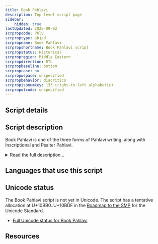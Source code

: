 ```yaml
---
title: Book Pahlavi
description: Top-level script page
sidebar:
    hidden: true
lastUpdated: 2025-09-02
scrpropcode: Phlv
scrproptype: abjad
scrpropname: Book Pahlavi
scrpropshortname: Book Pahlavi script
scrpropstatus: Historical
scrpropregion: Middle Eastern
scrpropdirection: RTL
scrpropbaseline: bottom
scrpropcase: no
scrpropwspace: unspecified
scrpropbehavior: diacritics
scrpropisonumkey: 133 (right-to-left alphabetic)
scrpropotcode: unspecified
---
```



## Script details

<ScriptDetails />

## Script description

Book Pahlavi is one of the three forms of Pahlavi writing, along with Inscriptional and Psalter Pahlavi.

<details>
<summary>Read the full description...</summary>Psalter Pahlavi is so far attested in only two sources, so the bulk of our Pahlavi knowledge is related to the other two forms. The names of these, Inscriptional and Book Pahlavi are somewhat misleading; the Inscriptional form was used on monuments, coins, seals and amulets, as would be expected, but the Book form was used in manuscript texts as well as on stone monuments. The distinction then refers to whether the letters were connected (Book Pahlavi) or unconnected (Inscriptional Pahlavi) rather than to distinct uses of either form.

Pahlavi writing was the principal means of writing the Middle Iranian languages. It was derived from the Imperial Aramaic script used in the Achaemenid (Persian) empire, and was written from right to left. Words were usually separated by a dot. The script has proved difficult for modern-day paleographers to decipher due to confusion between some similar-looking signs, for example _w_, _n_, and _r_, and due to some signs representing multiple sounds. Pahlavi also employed a number of logograms - a single sign which represented a whole word or meaningful segment of a word. Most of the surviving Pahlavi texts pertain to the Zoroastrian religion; texts from the same period pertaining to the Manichaean religion were written in the Manichaean script.

A well-documented characteristic of Pahlavi writing was the use of _heterograms_ (also called _word masks_ or _Aramaeograms_). These were words which were written in the Aramaic language but pronounced as the appropriate Iranian-language word. For example the word 'son' was written using the letters BRḪ, after the Aramaic word for son, _breh_ but pronounced as the Middle Iranian word _pus_. Some estimates suggest that up to half the words in any given Book Pahlavi text may have been written using heterograms. Verbal roots written in this way were commonly combined with inflectional endings written phonetically.

Book Pahlavi was in common use from the 3rd century BC until the 9th century AD, after which it was used only as a secret language by Zoroastrian religious leaders. It is a cursive script. Book Pahlavi used twelve letters to represent twenty-three consonants. Later forms of the script used diacritics to distinguish between different interpretations of ambiguous letters. The letter _aleph_ was also used in this form of Pahlavi writing to represent the 'long a' vowel. A number of ligatures were used, some of which were identical in shape to either simplex or combined forms of other letters.
</details>

## Languages that use this script

<WsList script='Phlv' wsMax='5' />

## Unicode status

The Book Pahlavi script is not yet in Unicode. The script has a tentative allocation at U+10BB0..U+10BDF in the [Roadmap to the SMP](http://www.unicode.org/roadmaps/smp/) for the Unicode Standard.

- [Full Unicode status for Book Pahlavi](/scrlang/unicode/phlv-unicode)



## Resources

<ScriptResources detailSummary='seemore' />

